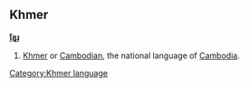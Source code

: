==Khmer==
'''[[ខ្មែរ]]‌'''

# [[Khmer]] or [[Cambodian]], the national language of [[Cambodia]].
[[Category:Khmer language]]